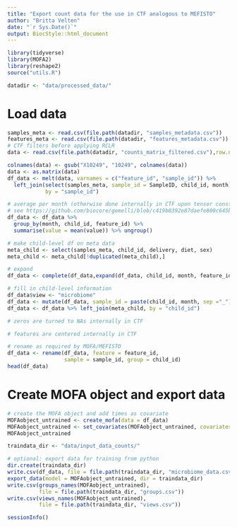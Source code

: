 ```yaml
---
title: "Export count data for the use in CTF analogous to MEFISTO"
author: "Britta Velten"
date: "`r Sys.Date()`"
output: BiocStyle::html_document
---
```


```r
library(tidyverse)
library(MOFA2)
library(reshape2)
source("utils.R")
```

```r
datadir <- "data/processed_data/"
```

# Load data
```r
samples_meta <- read.csv(file.path(datadir, "samples_metadata.csv"))
features_meta <- read.csv(file.path(datadir, "features_metadata.csv"))
# CTF filters before applying RCLR
data <- read.csv(file.path(datadir, "counts_matrix_filtered.csv"),row.names = 1)

colnames(data) <- gsub("X10249", "10249", colnames(data))
data <- as.matrix(data)
df_data <- melt(data, varnames = c("feature_id", "sample_id")) %>%
  left_join(select(samples_meta, sample_id = SampleID, child_id, month),
            by = "sample_id")

# average per month (otherwise done internally in CTF upon tensor construction, doing it here simplifies common masking)
# see https://github.com/biocore/gemelli/blob/c419b0392e87daefe800c645b837abc4172a9a26/gemelli/preprocessing.py
df_data <- df_data %>%
  group_by(month, child_id, feature_id) %>%
  summarise(value = mean(value)) %>% ungroup()

# make child-level df on meta data
meta_child <- select(samples_meta, child_id, delivery, diet, sex)
meta_child <- meta_child[!duplicated(meta_child),]

# expand
df_data <- complete(df_data,expand(df_data, child_id, month, feature_id))

# fill in child-level information
df_data$view <- "microbiome"
df_data <- mutate(df_data, sample_id = paste(child_id, month, sep ="_"))
df_data <- df_data %>% left_join(meta_child, by = "child_id")

# zeros are turned to NAs internally in CTF

# features are centered internally in CTF

# rename as required by MOFA/MEFISTO
df_data <- rename(df_data, feature = feature_id,
                  sample = sample_id, group = child_id)
head(df_data)
```


# Create MOFA object and export data
```r
# create the MOFA object and add times as covariate
MOFAobject_untrained <- create_mofa(data = df_data)
MOFAobject_untrained <- set_covariates(MOFAobject_untrained, covariates = "month")
MOFAobject_untrained
```

```r
traindata_dir <- "data/input_data_counts/"
```

```r
# optional: export data for training from python
dir.create(traindata_dir)
write.csv(df_data, file = file.path(traindata_dir, "microbiome_data.csv"))
export_data(model = MOFAobject_untrained, dir = traindata_dir)
write.csv(groups_names(MOFAobject_untrained),
          file = file.path(traindata_dir, "groups.csv"))
write.csv(views_names(MOFAobject_untrained),
          file = file.path(traindata_dir, "views.csv"))
```

```r
sessionInfo()
```
